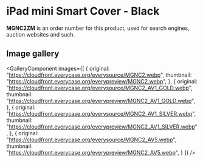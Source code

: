 
# iPad mini Smart Cover - Black

<Callout type='info' emoji='👉🏻'>**MGNC2ZM** is an order number for this product, used for search engines, auction websites and such.</Callout>

## Image gallery

<GalleryComponent
    images={[
      {
        original: "https://cloudfront.everycase.org/everysource/MGNC2.webp",
        thumbnail: "https://cloudfront.everycase.org/everypreview/MGNC2.webp",
      },
      {
        original: "https://cloudfront.everycase.org/everysource/MGNC2_AV1_GOLD.webp",
        thumbnail: "https://cloudfront.everycase.org/everypreview/MGNC2_AV1_GOLD.webp",
      },
      {
        original: "https://cloudfront.everycase.org/everysource/MGNC2_AV1_SILVER.webp",
        thumbnail: "https://cloudfront.everycase.org/everypreview/MGNC2_AV1_SILVER.webp",
      },
      {
        original: "https://cloudfront.everycase.org/everysource/MGNC2_AV5.webp",
        thumbnail: "https://cloudfront.everycase.org/everypreview/MGNC2_AV5.webp",
      }
    ]}
  />
